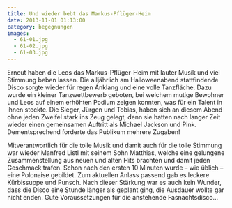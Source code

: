 ```yaml
---
title: Und wieder bebt das Markus-Pflüger-Heim
date: 2013-11-01 01:13:00
category: begegnungen
images:
  - 61-01.jpg
  - 61-02.jpg
  - 61-03.jpg
---
```


Erneut haben die Leos das Markus-Pflüger-Heim mit lauter Musik und viel Stimmung beben lassen. Die alljährlich am Halloweenabend stattfindende Disco sorgte wieder für regen Anklang und eine volle Tanzfläche. Dazu wurde ein kleiner Tanzwettbewerb geboten, bei welchem mutige Bewohner und Leos auf einem erhöhten Podium zeigen konnten, was für ein Talent in ihnen steckte. Die Sieger, Jürgen und Tobias, haben sich an diesem Abend ohne jeden Zweifel stark ins Zeug gelegt, denn sie hatten nach langer Zeit wieder einen gemeinsamen Auftritt als Michael Jackson und Pink. Dementsprechend forderte das Publikum mehrere Zugaben!

Mitverantwortlich für die tolle Musik und damit auch für die tolle Stimmung war wieder Manfred Listl mit seinem Sohn Matthias, welche eine gelungene Zusammenstellung aus neuen und alten Hits brachten und damit jeden Geschmack trafen. Schon nach den ersten 10 Minuten wurde – wie üblich – eine Polonaise gebildet. Zum aktuellen Anlass passend gab es leckere Kürbissuppe und Punsch. Nach dieser Stärkung war es auch kein Wunder, dass die Disco eine Stunde länger als geplant ging, die Ausdauer wollte gar nicht enden. Gute Voraussetzungen für die anstehende Fasnachtsdisco…
